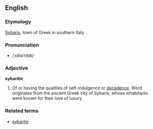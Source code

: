 ==English==
===Etymology===
[[Sybaris]], town of Greek in southern Italy
===Pronunciation===
*/ˌsɪbəˈrɪtɪk/
=== Adjective ===

'''sybaritic'''

#Of or having the qualities of self-indulgence or [[decadence]].  Word originates from the ancient Greek city of Sybaris, whose inhabitants were known for their love of luxury.

===Related terms===
*[[sybarite]]